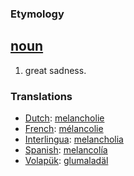 === Etymology ===

== [[noun]] ==
#great sadness.

=== Translations ===
*[[Dutch]]: [[melancholie]]
*[[French]]: [[mélancolie]]
*[[Interlingua]]: [[melancholia]]
*[[Spanish]]: [[melancolía]]
*[[Volapük]]: [[glumaladäl]]